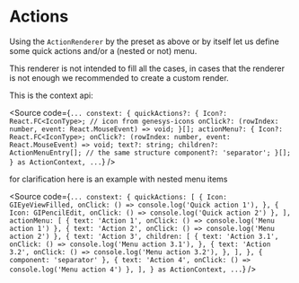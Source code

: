 

<Meta of={Stories} />

# Actions

<Canvas of={Stories.Base} />

Using the `ActionRenderer` by the preset as above or by itself let us define
some quick actions and/or a (nested or not) menu.

This renderer is not intended to fill all the cases, in cases that the renderer
is not enough we recommended to create a custom render.

This is the context api:

<Source
  code={`
...
constext: {
  quickActions?: {
    Icon?: React.FC<IconType>; // icon from genesys-icons
    onClick?: (rowIndex: number, event: React.MouseEvent) => void;
  }[];
  actionMenu?: {
    Icon?: React.FC<IconType>;
    onClick?: (rowIndex: number, event: React.MouseEvent) => void;
    text?: string;
    children?: ActionMenuEntry[]; // the same structure
    component?: 'separator';
  }[];
} as ActionContext,
...
`}
/>

for clarification here is an example with nested menu items

<Source
  code={`
...
constext: {
  quickActions: [
    {
      Icon: GIEyeViewFilled,
      onClick: () => console.log('Quick action 1'),
    },
    { Icon: GIPencilEdit, onClick: () => console.log('Quick action 2') },
  ],
  actionMenu: [
    { text: 'Action 1', onClick: () => console.log('Menu action 1') },
    { text: 'Action 2', onClick: () => console.log('Menu action 2') },
    {
      text: 'Action 3',
      children: [
        {
          text: 'Action 3.1',
          onClick: () => console.log('Menu action 3.1'),
        },
        {
          text: 'Action 3.2',
          onClick: () => console.log('Menu action 3.2'),
        },
      ],
    },
    { component: 'separator' },
    { text: 'Action 4', onClick: () => console.log('Menu action 4') },
  ],
} as ActionContext,
...
`}
/>
